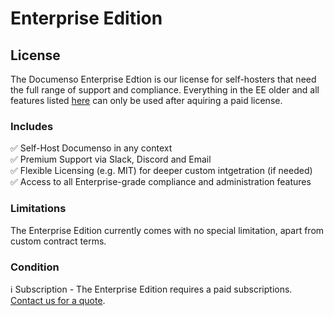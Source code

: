 # Enterprise Edition

## License

The Documenso Enterprise Edtion is our license for self-hosters that need the full range of support and compliance. Everything in the EE older and all features listed [here](https://github.com/documenso/documenso/blob/main/packages/ee/FEATURES) can only be used after aquiring a paid license.

### Includes

✅ Self-Host Documenso in any context\
✅ Premium Support via Slack, Discord and Email\
✅ Flexible Licensing (e.g. MIT) for deeper custom intgetration (if needed)\
✅ Access to all Enterprise-grade compliance and administration features

### Limitations

The Enterprise Edition currently comes with no special limitation, apart from custom contract terms.

### Condition

ℹ️ Subscription - The Enterprise Edition requires a paid subscriptions. [Contact us for a quote](documen.so/enterprise).
